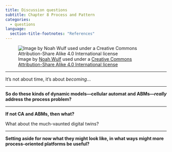 ```yaml
---
title: Discussion questions
subtitle: Chapter 8 Process and Pattern
categories:
  - questions
language:
  section-title-footnotes: "References"
---
```


![Image by [Noah Wulf](https://commons.wikimedia.org/wiki/User:Noah_Wulf) used under a [Creative Commons Attribution-Share Alike 4.0 International license](https://creativecommons.org/licenses/by-sa/4.0/deed.en)](lightbulb8.jpg)

<hr>

It's not about time, it's about _becoming_...

<hr>

**So do these kinds of dynamic models&mdash;cellular automat and ABMs&mdash;_really_ address the process problem?**

<hr>

**If not CA and ABMs, then what?**

What about the much-vaunted digital twins?

<hr>

**Setting aside for now what they might look like, in what ways might more process-oriented platforms be useful?**